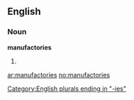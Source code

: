 ==English==

===Noun===
'''manufactories'''

# {{plural of|[[manufactory]]}}

[[Category:English plurals ending in "-ies"]]

[[ar:manufactories]]
[[no:manufactories]]